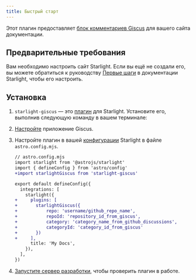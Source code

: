 ```yaml
---
title: Быстрый старт
---
```


Этот плагин предоставляет [блок комментариев Giscus](https://giscus.app) для вашего сайта документации.

## Предварительные требования

Вам необходимо настроить сайт Starlight. Если вы ещё не создали его, вы можете обратиться к руководству [Первые шаги](https://starlight.astro.build/ru/getting-started/) в документации Starlight, чтобы его настроить.

## Установка


<Steps>

1. `starlight-giscus` — это [плагин](https://starlight.astro.build/reference/plugins/) для Starlight. Установите его, выполнив следующую команду в вашем терминале:

    <PackageManagers pkg="starlight-giscus"  />

2. [Настройте](https://giscus.app) приложение Giscus.

3. Настройте плагин в вашей [конфигурации](https://starlight.astro.build/ru/reference/configuration/#plugins) Starlight в файле `astro.config.mjs`.

    ```diff lang="js"
    // astro.config.mjs
    import starlight from '@astrojs/starlight'
    import { defineConfig } from 'astro/config'
    +import starlightGiscus from 'starlight-giscus'

    export default defineConfig({
      integrations: [
        starlight({
    +     plugins: [
    +       starlightGiscus({
    +           repo: 'username/github_repo_name',
    +           repoId: 'repository_id_from_giscus',
    +           category: 'category_name_from_github_discussions',
    +           categoryId: 'category_id_from_giscus'
    +       })
    +     ],
          title: 'My Docs',
        }),
      ],
    })
    ```

4. [Запустите сервер разработки](https://starlight.astro.build/getting-started/#start-the-development-server), чтобы проверить плагин в работе.

</Steps>
